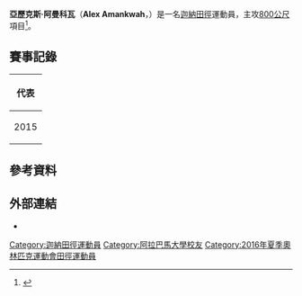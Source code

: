 {{Infobox sportsperson
| name                      = Alex Amankwah
| image                     = 
| image_size                = 
| alt                       = 
| caption                   = 
| headercolor               = 
| textcolor                 = 
| real_name                 = 
| native_name               = 
| native_name_lang          = 
| romanizedname             = 
| english_name              = 
| birth_name                = 
| nickname                  = 
| nationality               = 
| national_team             = 
| ethnicity                 = 
| hometown                  = 
| citizenship               = 
| birth_date                = {{Birth date and age|year=1992|month=3|day=2}}
| birth_place               = 
| death_date                = 
| death_place               = 
| resting_place             = 
| resting_place_coordinates = 
| monuments                 = 
| residence                 = 
| education                 = 
| alma_mater                = 
| occupation                = 
| years_active              = 2011 -
| employer                  = 
| agent                     = 
| height                    = 
| weight                    = 
| spouse                    = 
| life_partner              = 
| other_interests           = 
| website                   = 
| module                    = 
| country                   = 
| sport                     = 田徑
| position                  = 
| shoots                    = 
| catches                   = 
| disability                = 
| disability_class          = 
| weight_class              = 
| weight_class_type         = 
| rank                      = 
| event                     = 短跑、中長跑
| event_type                = 
| universityteam            = 
| collegeteam               = 
| league                    = 
| league_type               = 
| club                      = 
| team                      = 
| turnedpro                 = 
| turnedpro_type            = 
| partner                   = 
| former_partner            = 
| coach                     = 
| retired                   = 
| coaching                  = 
| module2                   = 
| worlds                    = 
| regionals                 = 
{{ubl
|'''2015年非洲運動會'''：4×400公尺接力第五名
}}
| nationals                 = 
{{ubl
|'''2015年Vanderbilt室內邀請賽'''：800公尺第一名
|'''2015年Tyson邀請賽'''：800公尺第二名
|'''2015年Tyson邀請賽'''：4×400公尺接力第三名
|'''2015年NCAA室內田徑錦標賽（Division I）'''：800公尺第六名
|'''2015年佛羅里達接力賽（Men）'''：800公尺第一名
|'''2016年KMS邀請賽'''：600公尺第一名
|'''2016年佛羅里達州接力賽'''：400公尺第一名
}}
| olympics                  = 
| paralympics               = 
| commonwealth              = 
| highestranking            = 
| pb                        = 
{{ubl
|'''400公尺'''：46.34秒 （2016年）
|'''500公尺'''：1分02.28秒 （2018年）
|'''600公尺'''：1分16.54秒 （2018年）
|'''800公尺'''：1分44.80秒 （2017年）
|'''1000公尺'''：2分22.80秒 （2012年）
|'''1500公尺'''：3分55.23秒 （2015年）
}}
| medaltemplates            = 
{{MedalCountry|{{GHA}}}}
{{MedalSport|男子田徑}}
{{MedalCompetition|佛羅里達州接力賽}}
{{MedalGold|2016年美國佛羅里達州Tallahassee|400公尺}}
| show-medals               = 
| medaltemplates-title      = 
| module3                   = 
| updated                   = 2017年1月12日
}}
'''亞歷克斯·阿曼科瓦'''（'''Alex Amankwah'''，{{bd|1992年|3月2日|catIdx=Amankwah, Alex}}）是一名[[迦納|迦納]][[田徑|田徑]]運動員，主攻[[800米賽跑|800公尺]]項目<ref>{{cite web |url=http://www.iaaf.org/athletes/ghana/alex-amankwah-288740 |title=Alex Amankwah |publisher=IAAF |date=2016-05-26 |accessdate=2016-05-26 |archive-date=2019-05-25 |archive-url=https://web.archive.org/web/20190525083125/https://www.iaaf.org/athletes/ghana/alex-amankwah-288740 |dead-url=no }}</ref>。

== 賽事記錄 ==
{| {{AchievementTable|Event=yes}}
|-
!colspan="6"|代表 {{GHA}}
|-
|rowspan=2|2015
|[[2015年世界田徑錦標賽|世界錦標賽]]
|[[中國|中國]][[北京|北京]]
|－
|800公尺
|DNS
|-
|[[2015年非洲運動會|非洲運動會]]
|[[剛果共和國|剛果共和國]][[布拉薩|布拉薩]]
|第5名 
|4x400公尺接力
|3:05.15
|}

== 參考資料 ==
{{Reflist}}

== 外部連結 ==
*{{IAAF name|288740}}

{{DEFAULTSORT: Amankwah, Alex}}
[[Category:迦納田徑運動員|Category:迦納田徑運動員]]
[[Category:阿拉巴馬大學校友|Category:阿拉巴馬大學校友]]
[[Category:2016年夏季奧林匹克運動會田徑運動員|Category:2016年夏季奧林匹克運動會田徑運動員]]